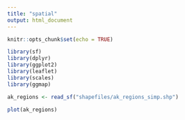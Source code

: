 ```yaml
---
title: "spatial"
output: html_document
---
```


```r
knitr::opts_chunk$set(echo = TRUE)
```

```r
library(sf)
library(dplyr)
library(ggplot2)
library(leaflet)
library(scales)
library(ggmap)
```

```r
ak_regions <- read_sf("shapefiles/ak_regions_simp.shp")

plot(ak_regions)
```

